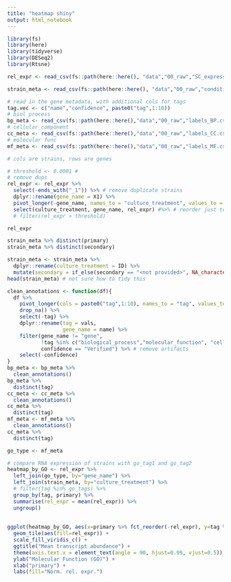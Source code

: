 ```yaml
---
title: "heatmap shiny"
output: html_notebook
---
```


```r
library(fs)
library(here)
library(tidyverse)
library(DESeq2)
library(Rtsne)
```

```r

rel_expr <- read_csv(fs::path(here::here(), "data","00_raw","SC_expression.csv"))

strain_meta <- read_csv(fs::path(here::here(), "data","00_raw","conditions_annotation.csv"))

# read in the gene metadata, with additional cols for tags
tag.vec <- c("name","confidence", paste0("tag",1:10))
# biol process
bp_meta <- read_csv(fs::path(here::here(),"data","00_raw","labels_BP.csv"), col_names = tag.vec)
# cellular_component
cc_meta <- read_csv(fs::path(here::here(),"data","00_raw","labels_CC.csv"), col_names = tag.vec)
# molecular func
mf_meta <- read_csv(fs::path(here::here(),"data","00_raw","labels_MF.csv"), col_names = tag.vec)

```

```r
# cols are strains, rows are genes

# threshold <- 0.0001 # 
# remove dups
rel_expr <- rel_expr %>%
  select(-ends_with("_1")) %>% # remove duplicate strains
  dplyr::rename(gene_name = X1) %>% 
  pivot_longer(-gene_name, names_to = "culture_treatment", values_to = "rel_expr") %>% 
  select(culture_treatment, gene_name, rel_expr) #%>% # reorder just to make look better
  # filter(rel_expr > threshold)

rel_expr
```

```r
strain_meta %>% distinct(primary)
strain_meta %>% distinct(secondary)

strain_meta <- strain_meta %>% 
  dplyr::rename(culture_treatment = ID) %>% 
  mutate(secondary = if_else(secondary == "<not provided>", NA_character_, secondary))
head(strain_meta) # not sure how to tidy this
```


```r
clean_annotations <- function(df){
  df %>% 
    pivot_longer(cols = paste0("tag",1:10), names_to = "tag", values_to = "vals") %>% 
    drop_na() %>% 
    select(-tag) %>% 
    dplyr::rename(tag = vals,
                  gene_name = name) %>% 
    filter(gene_name != "gene",
           !tag %in% c("biological_process","molecular_function", "cellular_component"),
           confidence == "Verified") %>% # remove artifacts
    select(-confidence) 
}
bp_meta <- bp_meta %>%
  clean_annotations()
bp_meta %>% 
  distinct(tag)
cc_meta <- cc_meta %>% 
  clean_annotations()
cc_meta %>% 
  distinct(tag)
mf_meta <- mf_meta %>% 
  clean_annotations()
cc_meta %>% 
  distinct(tag)
```



```r
go_type <- mf_meta

# compare RNA expression of strains with go_tag1 and go_tag2
heatmap_by_GO <- rel_expr %>% 
  left_join(go_type, by="gene_name") %>%
  left_join(strain_meta, by="culture_treatment") %>% 
  # filter(tag %in% go_tags) %>% 
  group_by(tag, primary) %>% 
  summarise(rel_expr = mean(rel_expr)) %>% 
  ungroup()
  
  
ggplot(heatmap_by_GO, aes(x=primary %>% fct_reorder(-rel_expr), y=tag %>% fct_reorder(-rel_expr))) +
  geom_tile(aes(fill=rel_expr)) +
  scale_fill_viridis_c() +
  ggtitle("Mean transcript abundance") +
  theme(axis.text.x = element_text(angle = 90, hjust=0.99, vjust=0.5)) +
  ylab("Molecular Function (GO)") +
  xlab("primary") +
  labs(fill="Norm. rel. expr.")
  
```
